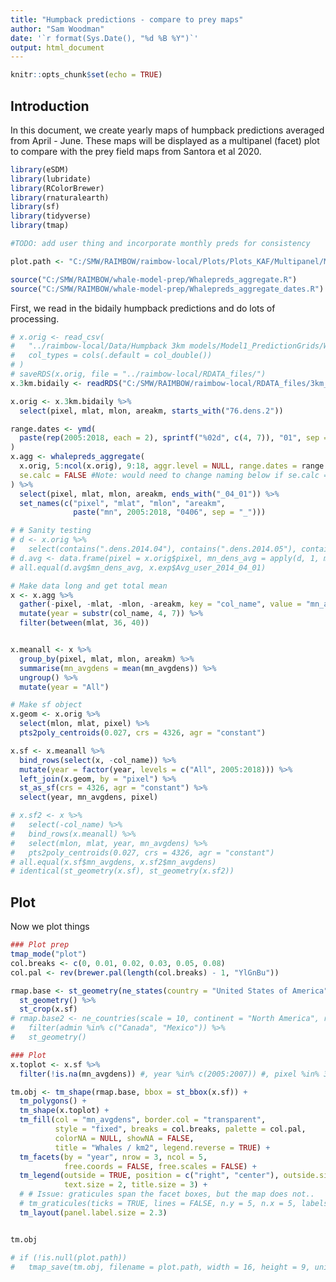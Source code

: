 ```yaml
---
title: "Humpback predictions - compare to prey maps"
author: "Sam Woodman"
date: '`r format(Sys.Date(), "%d %B %Y")`'
output: html_document
---
```


```r
knitr::opts_chunk$set(echo = TRUE)
```

## Introduction

In this document, we create yearly maps of humpback predictions averaged from April - June. These maps will be displayed as a multipanel (facet) plot to compare with the prey field maps from Santora et al 2020. 

```r
library(eSDM)
library(lubridate)
library(RColorBrewer)
library(rnaturalearth)
library(sf)
library(tidyverse)
library(tmap)

#TODO: add user thing and incorporate monthly preds for consistency

plot.path <- "C:/SMW/RAIMBOW/raimbow-local/Plots/Plots_KAF/Multipanel/Mn_3km_Apr-Jun_zoomed.png" #NULL

source("C:/SMW/RAIMBOW/whale-model-prep/Whalepreds_aggregate.R")
source("C:/SMW/RAIMBOW/whale-model-prep/Whalepreds_aggregate_dates.R")
```

First, we read in the bidaily humpback predictions and do lots of processing.

```r
# x.orig <- read_csv(
#   "../raimbow-local/Data/Humpback 3km models/Model1_PredictionGrids/WEAR3km_76_2005-01-01to2019-08-14_daily_dens.csv", 
#   col_types = cols(.default = col_double())
# )
# saveRDS(x.orig, file = "../raimbow-local/RDATA_files/")
x.3km.bidaily <- readRDS("C:/SMW/RAIMBOW/raimbow-local/RDATA_files/3km_daily.rds")

x.orig <- x.3km.bidaily %>% 
  select(pixel, mlat, mlon, areakm, starts_with("76.dens.2"))

range.dates <- ymd(
  paste(rep(2005:2018, each = 2), sprintf("%02d", c(4, 7)), "01", sep = "_")
)
x.agg <- whalepreds_aggregate(
  x.orig, 5:ncol(x.orig), 9:18, aggr.level = NULL, range.dates = range.dates, 
  se.calc = FALSE #Note: would need to change naming below if se.calc = TRUE
) %>% 
  select(pixel, mlat, mlon, areakm, ends_with("_04_01")) %>% 
  set_names(c("pixel", "mlat", "mlon", "areakm", 
              paste("mn", 2005:2018, "0406", sep = "_")))

# # Sanity testing
# d <- x.orig %>% 
#   select(contains(".dens.2014.04"), contains(".dens.2014.05"), contains(".dens.2014.06"))
# d.avg <- data.frame(pixel = x.orig$pixel, mn_dens_avg = apply(d, 1, mean))
# all.equal(d.avg$mn_dens_avg, x.exp$Avg_user_2014_04_01)

# Make data long and get total mean
x <- x.agg %>% 
  gather(-pixel, -mlat, -mlon, -areakm, key = "col_name", value = "mn_avgdens") %>% 
  mutate(year = substr(col_name, 4, 7)) %>% 
  filter(between(mlat, 36, 40))


x.meanall <- x %>% 
  group_by(pixel, mlat, mlon, areakm) %>% 
  summarise(mn_avgdens = mean(mn_avgdens)) %>% 
  ungroup() %>% 
  mutate(year = "All")

# Make sf object
x.geom <- x.orig %>% 
  select(mlon, mlat, pixel) %>% 
  pts2poly_centroids(0.027, crs = 4326, agr = "constant")

x.sf <- x.meanall %>% 
  bind_rows(select(x, -col_name)) %>% 
  mutate(year = factor(year, levels = c("All", 2005:2018))) %>% 
  left_join(x.geom, by = "pixel") %>% 
  st_as_sf(crs = 4326, agr = "constant") %>% 
  select(year, mn_avgdens, pixel)

# x.sf2 <- x %>% 
#   select(-col_name) %>% 
#   bind_rows(x.meanall) %>% 
#   select(mlon, mlat, year, mn_avgdens) %>% 
#   pts2poly_centroids(0.027, crs = 4326, agr = "constant")
# all.equal(x.sf$mn_avgdens, x.sf2$mn_avgdens)
# identical(st_geometry(x.sf), st_geometry(x.sf2))

```

## Plot

Now we plot things

```r
### Plot prep
tmap_mode("plot")
col.breaks <- c(0, 0.01, 0.02, 0.03, 0.05, 0.08)
col.pal <- rev(brewer.pal(length(col.breaks) - 1, "YlGnBu"))

rmap.base <- st_geometry(ne_states(country = "United States of America", returnclass = "sf")) %>% 
  st_geometry() %>% 
  st_crop(x.sf)
# rmap.base2 <- ne_countries(scale = 10, continent = "North America", returnclass = "sf") %>% 
#   filter(admin %in% c("Canada", "Mexico")) %>% 
#   st_geometry()

### Plot
x.toplot <- x.sf %>%
  filter(!is.na(mn_avgdens)) #, year %in% c(2005:2007)) #, pixel %in% 30000:30500)

tm.obj <- tm_shape(rmap.base, bbox = st_bbox(x.sf)) + 
  tm_polygons() +
  tm_shape(x.toplot) + 
  tm_fill(col = "mn_avgdens", border.col = "transparent",
          style = "fixed", breaks = col.breaks, palette = col.pal, 
          colorNA = NULL, showNA = FALSE, 
          title = "Whales / km2", legend.reverse = TRUE) + 
  tm_facets(by = "year", nrow = 3, ncol = 5,
            free.coords = FALSE, free.scales = FALSE) +
  tm_legend(outside = TRUE, position = c("right", "center"), outside.size = 0.2,
            text.size = 2, title.size = 3) +
  # # Issue: graticules span the facet boxes, but the map does not..
  # tm_graticules(ticks = TRUE, lines = FALSE, n.y = 5, n.x = 5, labels.size = 1)
  tm_layout(panel.label.size = 2.3)


tm.obj

# if (!is.null(plot.path)) 
#   tmap_save(tm.obj, filename = plot.path, width = 16, height = 9, units = "in", dpi = 300)
```
